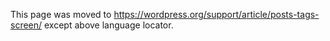 {{Languages|
{{en|Posts Tags Screen}}
{{ja|管理画面/投稿/投稿タグ}}
{{pt-br|Sub-Painel Tags do Post}}
{{zh-cn|文章 文章标签页面}}
}}
This page was moved to https://wordpress.org/support/article/posts-tags-screen/ except above language locator.
<!--

==Posts &rarr; Tags==

Every post in WordPress can be filed under one or more Tags. This aids in navigation and allows posts and to be grouped with others of similar content.  

Unlike Categories, Tags have no hierarchy so there is no Parent->Child relationship like that of Categories.  But like Categories, Tag names must be unique.

Assuming you are using the {{DefaultTheme}}, Tags are displayed under each post.  When someone viewing your blog clicks on one of these Tag links, a Tag archive page with all the posts belonging to that Tag, will be displayed.  In addition, if using Widgets, the Tag Cloud Widget can be added to the sidebar to display all the Tags used in a cloud (Tags sized by number of times reference in posts). 

This Screen allows you to create new Tags, and to edit or delete existing ones.

[[Image:managetags.png|640px||Posts Tags Screen]]


Back to [[Administration Screens]].

==Manage Tags==
This Screen is divided into the Popular Tags, Add New Tag and Tag Table sections. 

===Popular Tags===
In this section, a Tag Cloud displays the forty-five (45) most popular Tags--meaning the Tags that are most used on posts.  With the proper capability, each Tag can be clicked to edit that Tag.  Of course, if no Tags have been assigned to posts, then this section will not appear.

===Add New Tag===
This part of the Screen, which is conveniently linked to from the top of the [[#Table of Tags|Table of Tags]], allows you to create a new Tag.  There are three pieces of information associated with each new Tag:  the name, description, slug, and number of posts containing that Tag.

;Tag Name: To reiterate, the Tag Name ''must'' be unique.
;Tag Slug: The Tag slug ''must'' be unique. The "slug" is the URL-friendly version of the name. It is usually all lowercase and contains only letters, numbers, and hyphens.  For example, setting a Tag Name of "Recipes" and a Tag Slug of "food" would show all "Recipes" posts with a URL like '''example.com/blog/food/'''.
;Description: A description for the Tag.  Note:  In many themes the Tag Description not displayed, however some themes may show it.
;Add New Tag:  Click this button to save your new Tag.

===Table of Tags===
This table lists all of your Tags by row.  Tags are displayed alphabetically by Tag Name.
 
The table of Tags contains the following columns:

*'''[ ]''' - A checkbox that when clicked (checked), 'selects' that particular Tag to be deleted when the Delete Action is Applied. 
*'''Name''' - The name of the Tag.  Remember each Name must be unique.  Click on the Tag's Name to [[#Edit Tag|edit the Tag]].
*'''Description''' - The description of the Tag.  
*'''Slug''' – The slug of a Tag, and must be unique.
*'''Count''' - The number of posts which have this Tag assigned. Click on the number in the Count column to be directed to the [[Posts Screen]] to manage the Posts in that Tag.

====Screen Options====
The [[Administration Panels#Screen_Options|Screen Options]] allow you to choose which columns are displayed, or not displayed, in the underlying Table.  Clicking on the Screen Options tab shows a list of the columns with a check-box next to each column.  Check the box for each column you want displayed in the Table, or uncheck the box to not display that column.  In addition, the number of Tags to display in the [[#Table of Tags|Table of Tags]] can be set.  Click the Screen Options tab again to close the Screen Options.

====Search====
Above the Table, to the right, is a search box where you can enter a word, or series of words, and click the "Search Tags" button to search and display all the Tags meeting your search words.

===Using Selection, Actions, and Apply===
====Selection====
:This section allows Actions to be performed on one or more Tags displayed in the Table.  For Actions to be performed on multiple Tags at once, those Tags must be first '''selected''' via one of these methods:
:*'''Select one Tag at a time''' - To select a Tag, the checkbox to the left of the Tag entry must be checked (clicked).  It is possible to keep selecting more Tags by checking their respective checkbox.
:*'''Select all Tags in given Table''' - All Tags in a given table can be selected by checking the checkbox in the Table's title, or footer bar.  Of course, unchecking the header or footer title bar checkbox will cause all entries in that Table to be unchecked (NOT selected). 
:*'''Reverse Selection''' - A Reverse Selection means checked items become unchecked, and unchecked items become checked. A Reverse Selection is accomplished by holding the Shift key on the keyboard and clicking the header or footer title bar checkbox.

====Actions====
:Actions describe the process to be performed on particular Tags.  There are two styles of Actions that will be referred to as ''Bulk Actions'' and ''Immediate Actions''.  The follow describes these Actions:
:*'''Bulk Actions''' - These Actions can be performed on one, or more Tags, at one time, if those Tags have been previously [[#Selection|selected]]. Bulk Actions are available, when appropriate, as choices in the Actions pulldown box, above each Table.  The only Bulk Action allowed is Delete.   
:*'''Immediate Actions''' - Immediate Actions are performed immediately, on an individual Tag.  Hovering the mouse cursor over the Tag row reveals the Edit, Quick Edit, and Delete options under the Name column in that Tag row.  Clicking on a Tag Name will also initiate the Edit Action.

:The available Actions are described below: 
:*'''Edit''' - This Immediate Action displays the Edit Tag Screen to edit the Tag fields.  This Action can be initiated by click on the Tag Name or clicking on the Edit option just below the Tag Name.  See the [[#Edit Tag|Edit Tag section]] for details on editing a Tag.
:*'''Quick Edit''' - This Immediate Action initiates the Quick Edit of that Tag.  See the [[#Quick Edit|Quick Edit section]] for details doing a Quick Edit on a Tag. 
:*'''Delete''' - This Action deletes the Tags files. Note: Deleting a Tag does not delete the posts in that Tag.

====Apply====
:After one or more Tags are ''selected'', and after a ''Bulk'' Action is specified, the '''Apply''' button performs the given Action on the selected Tags.

:*'''Apply''' - Click the Apply button to execute the Bulk Action, specified in the Actions pulldown, on the selected Tags.  Remember, prior to executing Actions, one or more Tags must be '''selected''', as described before.

===Quick Edit===
: The following fields can be change via the Quick Edit Action:

;Tag name: To reiterate, the Tag name ''must'' be unique.
;Tag slug: Again, the Tag slug ''must'' be unique. 

;Cancel: Click this button to cancel any changes and return to the Table of Tags
;Update Tag: Once you've edited all the information about the Tag, use this button to save the changes.

===Edit Tag===
This Screen is displayed by clicking on a Tags' '''Name''' in the [[#Table of Tags|Table of Tags]] or clicking on the Edit option just below the Tag Name.  It is possible to edit three pieces of information associated with each Tag:  the name, the slug, and the description.

;Tag name: To reiterate, the Tag name ''must'' be unique.
;Tag Slug: Again, the Tag slug ''must'' be unique. 
;Description: Text describing this Tag.
;Update:  Once you've changed the Tag information, use this button to save the changes.

{{Administration Screens Footer}}

[[Category:Administration Screens]]
[[Category:Getting Started]]
[[Category:UI Link]]
-->